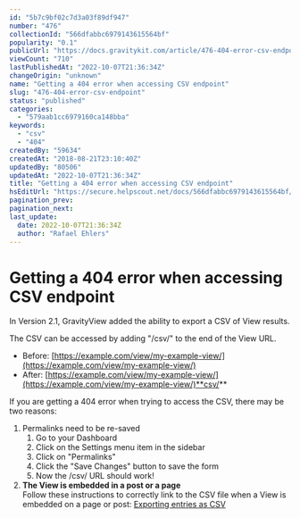 ```yaml
---
id: "5b7c9bf02c7d3a03f89df947"
number: "476"
collectionId: "566dfabbc6979143615564bf"
popularity: "0.1"
publicUrl: "https://docs.gravitykit.com/article/476-404-error-csv-endpoint"
viewCount: "710"
lastPublishedAt: "2022-10-07T21:36:34Z"
changeOrigin: "unknown"
name: "Getting a 404 error when accessing CSV endpoint"
slug: "476-404-error-csv-endpoint"
status: "published"
categories: 
  - "579aab1cc6979160ca148bba"
keywords: 
  - "csv"
  - "404"
createdBy: "59634"
createdAt: "2018-08-21T23:10:40Z"
updatedBy: "80506"
updatedAt: "2022-10-07T21:36:34Z"
title: "Getting a 404 error when accessing CSV endpoint"
hsEditUrl: "https://secure.helpscout.net/docs/566dfabbc6979143615564bf/article/5b7c9bf02c7d3a03f89df947"
pagination_prev: 
pagination_next: 
last_update:
  date: 2022-10-07T21:36:34Z
  author: "Rafael Ehlers"
---
```


# Getting a 404 error when accessing CSV endpoint

In Version 2.1, GravityView added the ability to export a CSV of View results.

The CSV can be accessed by adding "/csv/" to the end of the View URL.

- Before: [https://example.com/view/my-example-view/](https://example.com/view/my-example-view/)
- After: [https://example.com/view/my-example-view/](https://example.com/view/my-example-view/)**csv/**

If you are getting a 404 error when trying to access the CSV, there may be two reasons:

1. Permalinks need to be re-saved 
   1. Go to your Dashboard
   2. Click on the Settings menu item in the sidebar
   3. Click on "Permalinks"
   4. Click the "Save Changes" button to save the form
   5. Now the /csv/ URL should work!
2. **The View is embedded in a post or a page**  
   Follow these instructions to correctly link to the CSV file when a View is embedded on a page or post: [Exporting entries as CSV](https://docs.gravitykit.com/article/491-csv-export)